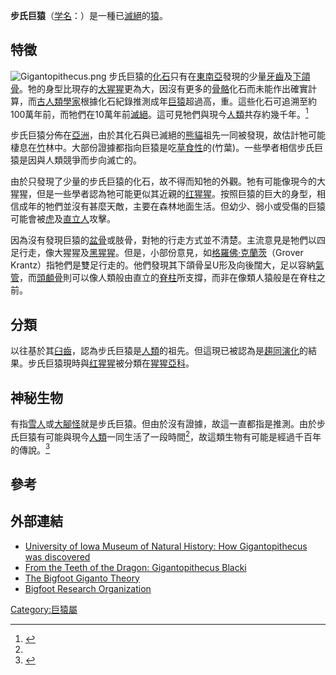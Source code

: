 {{Speciesbox
| taxon = Gigantopithecus blacki
| authority = [[孔尼華|Koenigswald]], 1935
| name = 步氏巨猿
| fossil_range ={{fossil_range|更新世}}
| extinct = fossil
| image = F. Schrenk mit Gigantopithecus-Molar 2005.jpg
| image_width = 250px
| image_caption = 步氏巨猿的[[臼齒|臼齒]]
}}

'''步氏巨猿'''（[[学名|学名]]：''{{lang|la|Gigantopithecus blacki}}''）是一種已[[滅絕|滅絕]]的[[猿|猿]]。

==特徵==
[[File:Gigantopithecus.png|thumb]]
步氏巨猿的[[化石|化石]]只有在[[東南亞|東南亞]]發現的少量[[牙齒|牙齒]]及[[下頜骨|下頜骨]]。牠的身型比現存的[[大猩猩|大猩猩]]更為大，因沒有更多的[[骨骼|骨骼]]化石而未能作出確實計算，而[[古人類學家|古人類學家]]根據化石紀錄推測成年[[巨猿|巨猿]]超過{{convert|10|ft|m}}高，重{{convert|1200|lb|kg}}。這些化石可追溯至約100萬年前，而牠們在10萬年前[[滅絕|滅絕]]。這可見牠們與現今[[人類|人類]]共存約幾千年。<ref name=mcmaster2005>{{cite news en|author=Jane Christmas|date=2005-11-15|title=Giant ape lived along-side humans|publisher=McMaster Daily News|url=http://dailynews.mcmaster.ca/story.cfm?id=3637|accessdate=2005-11-15|deadurl=yes|archiveurl=https://web.archive.org/web/20120206215219/http://dailynews.mcmaster.ca/story.cfm?id=3637|archivedate=2012-02-06}}</ref>

步氏巨猿分佈在[[亞洲|亞洲]]，由於其化石與已滅絕的[[熊貓|熊貓]]祖先一同被發現，故估計牠可能棲息在[[竹|竹]]林中。大部份證據都指向巨猿是吃[[草食性|草食性]]的(竹葉)。一些學者相信步氏巨猿是因與人類競爭而步向滅亡的。

由於只發現了少量的步氏巨猿的化石，故不得而知牠的外觀。牠有可能像現今的大猩猩，但是一些學者認為牠可能更似其近親的[[红猩猩|红猩猩]]。按照巨猿的巨大的身型，相信成年的牠們並沒有甚麼天敵，主要在森林地面生活。但幼少、弱小或受傷的巨猿可能會被[[虎|虎]]及[[直立人|直立人]]攻擊。

因為沒有發現巨猿的[[盆骨|盆骨]]或肢骨，對牠的行走方式並不清楚。主流意見是牠們以四足行走，像大猩猩及[[黑猩猩|黑猩猩]]。但是，小部份意見，如[[格羅佛·克蘭茨|格羅佛·克蘭茨]]（Grover Krantz）指牠們是雙足行走的。他們發現其下頜骨呈U形及向後闊大，足以容納[[氣管|氣管]]，而[[頭顱骨|頭顱骨]]則可以像人類般由直立的[[脊柱|脊柱]]所支撐，而非在像類人猿般是在脊柱之前。

==分類==
以往基於其[[臼齒|臼齒]]，認為步氏巨猿是[[人類|人類]]的祖先。但這現已被認為是[[趨同演化|趨同演化]]的結果。步氏巨猿現時與[[红猩猩|红猩猩]]被分類在[[猩猩亞科|猩猩亞科]]。

==神秘生物==
有指[[雪人_(傳說生物)|雪人]]或[[大腳怪|大腳怪]]就是步氏巨猿。但由於沒有證據，故這一直都指是推測。由於步氏巨猿有可能與現今[[人類|人類]]一同生活了一段時間<ref name=mcmaster2005/>，故這類生物有可能是經過千百年的傳說。<ref name=park1996>{{Cite book en|author=Park, Michael Alan|title=Biological Anthropology|publisher=Mayfield Publishing Co.|year=1996|id=ISBN 1-55934-424-5|pages=177-178}}</ref>

==參考==
{{reflist}}

==外部連結==
*[https://web.archive.org/web/20071012201552/http://www.uiowa.edu/~nathist/Site/giganto.html University of Iowa Museum of Natural History: How Gigantopithecus was discovered]
*[http://www.wynja.com/arch/gigantopithecus.html From the Teeth of the Dragon: Gigantopithecus Blacki] {{Wayback|url=http://www.wynja.com/arch/gigantopithecus.html |date=20170804015153 }}
*[http://www.bfro.net/REF/THEORIES/MJM/whatrtha.asp The Bigfoot Giganto Theory] {{Wayback|url=http://www.bfro.net/REF/THEORIES/MJM/whatrtha.asp |date=20201125162543 }}
*[http://www.bfro.net Bigfoot Research Organization] {{Wayback|url=http://www.bfro.net/ |date=20201005010653 }}
{{Taxonbar|from=Q3057521}}

[[Category:巨猿屬|Category:巨猿屬]]